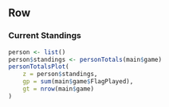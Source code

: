 Row
----------

### **Current Standings** {.nflDarkBlueChart}

```r
person <- list()
person$standings <- personTotals(main$game)
personTotalsPlot(
    z = person$standings,
    gp = sum(main$game$FlagPlayed),
    gt = nrow(main$game)
)
```
